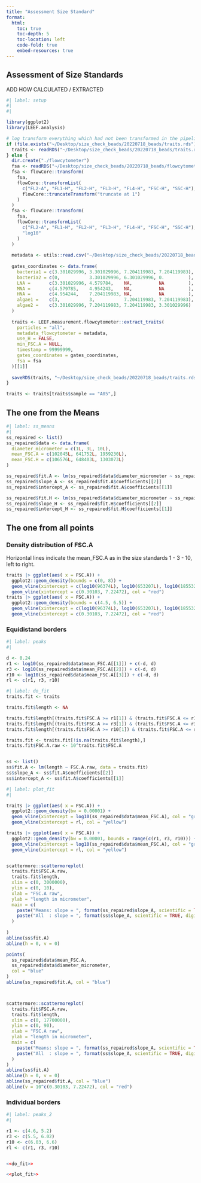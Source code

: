 ```yaml
---
title: "Assessment Size Standard"
format: 
  html:
    toc: true
    toc-depth: 5
    toc-location: left
    code-fold: true
    embed-resources: true
---
```


## Assessment of Size Standards

ADD HOW CALCULATED / EXTRACTED

```r
#| label: setup
#| 
#| 

library(ggplot2)
library(LEEF.analysis)

```

```r
# log transform everything which had not been transformed in the pipeline
if (file.exists("~/Desktop/size_check_beads/20220718_beads/traits.rds")) {
  traits <- readRDS("~/Desktop/size_check_beads/20220718_beads/traits.rds")
} else {
  dir.create("./flowcytometer")
  fsa <- readRDS("~/Desktop/size_check_beads/20220718_beads/flowcytometer/flowcytometer_fsa_ungated.rds")
  fsa <- flowCore::transform(
    fsa,
    flowCore::transformList(
      c("FL2-A", "FL1-H", "FL2-H", "FL3-H", "FL4-H", "FSC-H", "SSC-H"),
      flowCore::truncateTransform("truncate at 1")
    )
  )
  fsa <- flowCore::transform(
    fsa,
    flowCore::transformList(
      c("FL2-A", "FL1-H", "FL2-H", "FL3-H", "FL4-H", "FSC-H", "SSC-H"), 
      "log10"
    )
  )
  
  metadata <- utils::read.csv("~/Desktop/size_check_beads/20220718_beads/flowcytometer/metadata_flowcytometer.csv")
  
  gates_coordinates <- data.frame(
    bacteria1 = c(3.301029996, 3.301029996, 7.204119983, 7.204119983), 
    bacteria2 = c(0,           3.301029996, 6.301029996, 0.         ), 
    LNA =       c(3.301029996, 4.579784,    NA,          NA         ), 
    MNA =       c(4.579785,    4.954243,    NA,          NA         ), 
    HNA =       c(4.954244,    7.204119983, NA,          NA         ), 
    algae1 =    c(3,           3,           7.204119983, 7.204119983), 
    algae2 =    c(3.301029996, 7.204119983, 7.204119983, 3.301029996)
  )
  
  traits <- LEEF.measurement.flowcytometer::extract_traits(
    particles = "all",
    metadata_flowcytometer = metadata,
    use_H = FALSE, 
    min_FSC.A = NULL,
    timestamp = 99999999,
    gates_coordinates = gates_coordinates,
    fsa = fsa
  )[[1]]
  
  saveRDS(traits, "~/Desktop/size_check_beads/20220718_beads/traits.rds")
}

traits <- traits[traits$sample == "A05",]
```

## The one from the Means
```r
#| label: ss_means
#| 
ss_repaired <- list()
ss_repaired$data <- data.frame(
  diameter_micrometer = c(1L, 3L, 10L), 
  mean_FSC.A = c(102045L, 641752L, 1959230L), 
  mean_FSC.H = c(106576L, 648403L, 1303073L)
)

ss_repaired$fit.A <- lm(ss_repaired$data$diameter_micrometer ~ ss_repaired$data$mean_FSC.A)
ss_repaired$slope_A <- ss_repaired$fit.A$coefficients[[2]]
ss_repaired$intercept_A <- ss_repaired$fit.A$coefficients[[1]]

ss_repaired$fit.H <- lm(ss_repaired$data$diameter_micrometer ~ ss_repaired$data$mean_FSC.H)
ss_repaired$slope_H <- ss_repaired$fit.H$coefficients[[2]]
ss_repaired$intercept_H <- ss_repaired$fit.H$coefficients[[1]]
```

## The one from all points
### Density distribution of FSC.A
Horizontal lines indicate the mean_FSC.A as in the size standards 1 - 3 - 10, left to right.

```r
traits |> ggplot(aes( x = FSC.A)) + 
  ggplot2::geom_density(bounds = c(0, 8)) + 
  geom_vline(xintercept = c(log10(96374L), log10(653207L), log10(1855322L)), col = "green") +
  geom_vline(xintercept = c(0.30103, 7.22472), col = "red")
traits |> ggplot(aes( x = FSC.A)) + 
  ggplot2::geom_density(bounds = c(4.5, 6.5)) + 
  geom_vline(xintercept = c(log10(96374L), log10(653207L), log10(1855322L)), col = "green") +
  geom_vline(xintercept = c(0.30103, 7.22472), col = "red")
```

### Equidistand borders
```r
#| label: peaks
#| 

d <- 0.24
r1 <- log10(ss_repaired$data$mean_FSC.A[[1]]) + c(-d, d)
r3 <- log10(ss_repaired$data$mean_FSC.A[[2]]) + c(-d, d)
r10 <- log10(ss_repaired$data$mean_FSC.A[[3]]) + c(-d, d)
rl <- c(r1, r3, r10)

```

```r
#| label: do_fit
traits.fit <- traits

traits.fit$length <- NA

traits.fit$length[(traits.fit$FSC.A >= r1[1]) & (traits.fit$FSC.A <= r1[2])] <- 1
traits.fit$length[(traits.fit$FSC.A >= r3[1]) & (traits.fit$FSC.A <= r3[2])] <- 3
traits.fit$length[(traits.fit$FSC.A >= r10[1]) & (traits.fit$FSC.A <= r10[2])] <- 10

traits.fit <- traits.fit[!is.na(traits.fit$length),]
traits.fit$FSC.A.raw <- 10^traits.fit$FSC.A


ss <- list()
ss$fit.A <- lm(length ~ FSC.A.raw, data = traits.fit)
ss$slope_A <- ss$fit.A$coefficients[[2]]
ss$intercept_A <- ss$fit.A$coefficients[[1]]
```

```r
#| label: plot_fit
#| 

traits |> ggplot(aes( x = FSC.A)) + 
  ggplot2::geom_density(bw = 0.00001) + 
  geom_vline(xintercept = log10(ss_repaired$data$mean_FSC.A), col = "green") +
  geom_vline(xintercept = rl, col = "yellow")

traits |> ggplot(aes( x = FSC.A)) + 
  ggplot2::geom_density(bw = 0.00001, bounds = range(c(r1, r3, r10))) + 
  geom_vline(xintercept = log10(ss_repaired$data$mean_FSC.A), col = "green") +
  geom_vline(xintercept = rl, col = "yellow")


scattermore::scattermoreplot(
  traits.fit$FSC.A.raw, 
  traits.fit$length,
  xlim = c(0, 3000000), 
  ylim = c(0, 10),
  xlab = "FSC.A raw",
  ylab = "length in micrometer",
  main = c(
    paste("Means: slope = ", format(ss_repaired$slope_A, scientific = TRUE, digits = 3), "  intercept = ",format(ss_repaired$intercept_A, scientific = TRUE, digits = 3)),
    paste("All  : slope = ", format(ss$slope_A, scientific = TRUE, digits = 3), "  intercept = ",format(ss$intercept_A, scientific = TRUE, digits = 3))
  )    
  
)
abline(ss$fit.A)
abline(h = 0, v = 0)

points(
  ss_repaired$data$mean_FSC.A, 
  ss_repaired$data$diameter_micrometer,
  col = "blue"
)
abline(ss_repaired$fit.A, col = "blue")



scattermore::scattermoreplot(
  traits.fit$FSC.A.raw, 
  traits.fit$length,
  xlim = c(0, 17700000), 
  ylim = c(0, 90),
  xlab = "FSC.A raw",
  ylab = "length in micrometer",
  main = c(
    paste("Means: slope = ", format(ss_repaired$slope_A, scientific = TRUE, digits = 3), "  intercept = ",format(ss_repaired$intercept_A, scientific = TRUE, digits = 3)),
    paste("All  : slope = ", format(ss$slope_A, scientific = TRUE, digits = 3), "  intercept = ",format(ss$intercept_A, scientific = TRUE, digits = 3))
  )    
)
abline(ss$fit.A)
abline(h = 0, v = 0)
abline(ss_repaired$fit.A, col = "blue")
abline(v = 10^c(0.30103, 7.22472), col = "red")
```

### Individual borders
```r
#| label: peaks_2
#| 

r1 <- c(4.6, 5.2)
r3 <- c(5.5, 6.02)
r10 <- c(6.03, 6.6)
rl <- c(r1, r3, r10)


<<do_fit>>
```

```r
<<plot_fit>>
```

